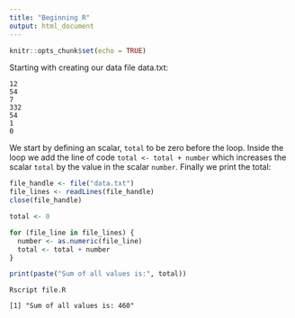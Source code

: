 ```yaml
---
title: "Beginning R"
output: html_document
---
```


```r
knitr::opts_chunk$set(echo = TRUE)
```

Starting with creating our data file data.txt:

```
12
54
7
332
54
1
0
```

We start by defining an scalar, `total` to be zero before the loop. 
Inside the loop we add the line of code `total <- total + number` which 
increases the scalar `total` by the value in the scalar `number`.
Finally we print the total:

```R
file_handle <- file("data.txt")
file_lines <- readLines(file_handle)
close(file_handle)

total <- 0

for (file_line in file_lines) {
  number <- as.numeric(file_line)
  total <- total + number
}

print(paste("Sum of all values is:", total))
```

```
Rscript file.R

[1] "Sum of all values is: 460"
```
